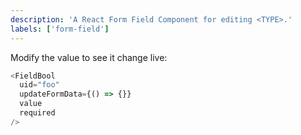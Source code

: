 ```yaml
---
description: 'A React Form Field Component for editing <TYPE>.'
labels: ['form-field']
---
```




Modify the value to see it change live:
```js live
<FieldBool
  uid="foo"
  updateFormData={() => {}}
  value
  required
/>
```
